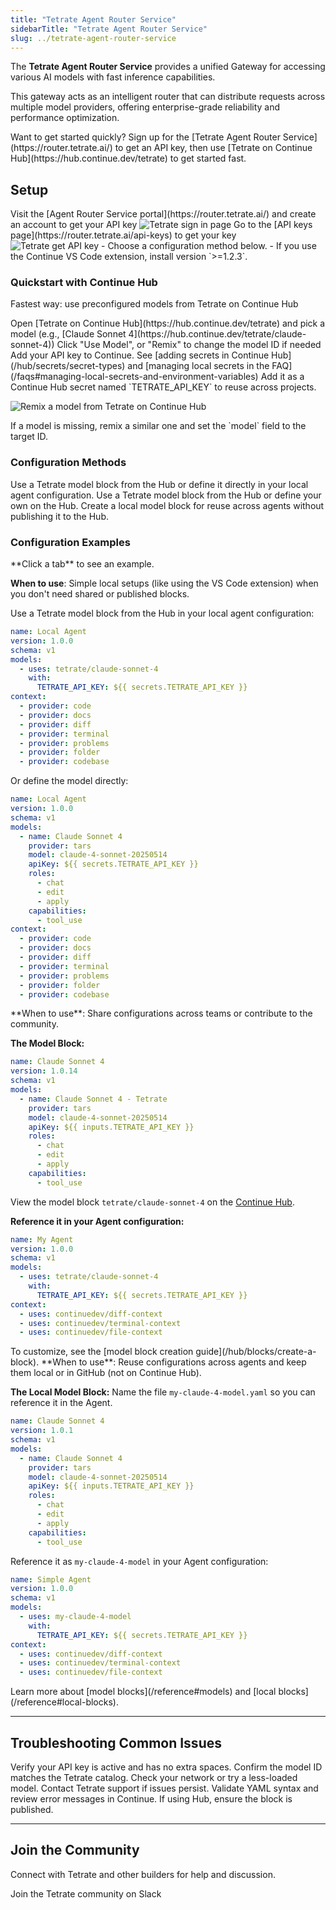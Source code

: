 ```yaml
---
title: "Tetrate Agent Router Service"
sidebarTitle: "Tetrate Agent Router Service"
slug: ../tetrate-agent-router-service
---
```

The **Tetrate Agent Router Service** provides a unified Gateway for accessing various AI models with fast inference capabilities.

This gateway acts as an intelligent router that can distribute requests across multiple model providers, offering enterprise-grade reliability and performance optimization.

<Tip>
Want to get started quickly? Sign up for the [Tetrate Agent Router Service](https://router.tetrate.ai/) to get an API key, then use [Tetrate on Continue Hub](https://hub.continue.dev/tetrate) to get started fast.
</Tip>

## Setup

<Steps>
<Step title="Sign in or sign up">
Visit the [Agent Router Service portal](https://router.tetrate.ai/) and create an account to get your API key
<img src="../assets/tetrate-sign-in.png" alt="Tetrate sign in page" style={{width: '250px', maxWidth: '100%'}} />
</Step>

<Step title="Get your API key">
Go to the [API keys page](https://router.tetrate.ai/api-keys) to get your key
<img src="../assets/tetrate-get-api-key.png" alt="Tetrate get API key" style={{width: '250px', maxWidth: '100%'}} />
</Step>

<Step title="Configure Continue">
- Choose a configuration method below.
- If you use the Continue VS Code extension, install version `>=1.2.3`.
</Step>

</Steps>


### Quickstart with Continue Hub

Fastest way: use preconfigured models from Tetrate on Continue Hub

<Steps>
<Step title="Browse models">
Open [Tetrate on Continue Hub](https://hub.continue.dev/tetrate) and pick a model (e.g., [Claude Sonnet 4](https://hub.continue.dev/tetrate/claude-sonnet-4))
</Step>

<Step title="Use or remix">
Click "Use Model", or "Remix" to change the model ID if needed
</Step>

<Step title="Add your API key">
Add your API key to Continue. See [adding secrets in Continue Hub](/hub/secrets/secret-types) and [managing local secrets in the FAQ](/faqs#managing-local-secrets-and-environment-variables)
<Tip>
Add it as a Continue Hub secret named `TETRATE_API_KEY` to reuse across projects.
</Tip>
</Step>
</Steps>

![Remix a model from Tetrate on Continue Hub](../assets/tetrate-remix.png)

<Info>
If a model is missing, remix a similar one and set the `model` field to the target ID.
</Info>

### Configuration Methods

<CardGroup cols={1}>
  <Card title="In Local Agent Configuration" icon="folder" vertical>
    Use a Tetrate model block from the Hub or define it directly in your local agent configuration.
  </Card>
  <Card title="Continue Hub" icon="cloud" vertical>
    Use a Tetrate model block from the Hub or define your own on the Hub.
  </Card>
  <Card title="Using Local Model Blocks" icon="file-lines" vertical>
    Create a local model block for reuse across agents without publishing it to the Hub.
  </Card>
</CardGroup>


### Configuration Examples
<Info>
**Click a tab** to see an example.
</Info>
<Tabs>
<Tab title="In Local Agent Configuration">

**When to use**: Simple local setups (like using the VS Code extension) when you don't need shared or published blocks.

Use a Tetrate model block from the Hub in your local agent configuration:

```yaml title="~/.continue/config.yaml"
name: Local Agent
version: 1.0.0
schema: v1
models:
  - uses: tetrate/claude-sonnet-4
    with:
      TETRATE_API_KEY: ${{ secrets.TETRATE_API_KEY }}
context:
  - provider: code
  - provider: docs
  - provider: diff
  - provider: terminal
  - provider: problems
  - provider: folder
  - provider: codebase
```

Or define the model directly:

```yaml title="~/.continue/config.yaml"
name: Local Agent
version: 1.0.0
schema: v1
models:
  - name: Claude Sonnet 4
    provider: tars
    model: claude-4-sonnet-20250514
    apiKey: ${{ secrets.TETRATE_API_KEY }}
    roles:
      - chat
      - edit
      - apply
    capabilities:
      - tool_use
context:
  - provider: code
  - provider: docs
  - provider: diff
  - provider: terminal
  - provider: problems
  - provider: folder
  - provider: codebase
```
</Tab>
<Tab title="Continue Hub">
**When to use**: Share configurations across teams or contribute to the community.

**The Model Block:**

```yaml title="tetrate/claude-sonnet-4"
name: Claude Sonnet 4
version: 1.0.14
schema: v1
models:
  - name: Claude Sonnet 4 - Tetrate
    provider: tars
    model: claude-4-sonnet-20250514
    apiKey: ${{ inputs.TETRATE_API_KEY }}
    roles:
      - chat
      - edit
      - apply
    capabilities:
      - tool_use
```
View the model block `tetrate/claude-sonnet-4` on the [Continue Hub](https://hub.continue.dev/tetrate/claude-sonnet-4).

**Reference it in your Agent configuration:**

```yaml title="my-agent"
name: My Agent
version: 1.0.0
schema: v1
models:
  - uses: tetrate/claude-sonnet-4
    with:
      TETRATE_API_KEY: ${{ secrets.TETRATE_API_KEY }}
context:
  - uses: continuedev/diff-context
  - uses: continuedev/terminal-context
  - uses: continuedev/file-context
```
<Tip>
To customize, see the [model block creation guide](/hub/blocks/create-a-block).
</Tip>

</Tab>

<Tab title="Using Local Model Blocks">
**When to use**: Reuse configurations across agents and keep them local or in GitHub (not on Continue Hub).

**The Local Model Block:**
<Info>
Name the file `my-claude-4-model.yaml` so you can reference it in the Agent.
</Info>

```yaml title="~/.continue/models/my-claude-4-model.yaml"
name: Claude Sonnet 4
version: 1.0.1
schema: v1
models:
  - name: Claude Sonnet 4
    provider: tars
    model: claude-4-sonnet-20250514
    apiKey: ${{ inputs.TETRATE_API_KEY }}
    roles:
      - chat
      - edit
      - apply
    capabilities:
      - tool_use
```
Reference it as `my-claude-4-model` in your Agent configuration:

```yaml title="~/.continue/agents/simple-agent.yaml"
name: Simple Agent
version: 1.0.0
schema: v1
models:
  - uses: my-claude-4-model
    with:
      TETRATE_API_KEY: ${{ secrets.TETRATE_API_KEY }}
context:
  - uses: continuedev/diff-context
  - uses: continuedev/terminal-context
  - uses: continuedev/file-context
```

<Tip>
Learn more about [model blocks](/reference#models) and [local blocks](/reference#local-blocks).
</Tip>

</Tab>
</Tabs>

---

## Troubleshooting Common Issues

<CardGroup cols={2}>
  <Card title="Invalid API key" icon="key" vertical>
    Verify your API key is active and has no extra spaces.
  </Card>
  <Card title="Model not found" icon="ban" href="https://router.tetrate.ai/models" vertical>
    Confirm the model ID matches the Tetrate catalog.
  </Card>
  <Card title="Slow responses" icon="code" vertical>
    Check your network or try a less-loaded model. Contact Tetrate support if issues persist.
  </Card>
  <Card title="Configuration not loading" icon="file-lines" vertical>
    Validate YAML syntax and review error messages in Continue. If using Hub, ensure the block is published.
  </Card>
</CardGroup>

---

## Join the Community
Connect with Tetrate and other builders for help and discussion.

<CardGroup cols={1}>
  <Card title="Join the Tetrate Community" icon="slack" href="https://join.slack.com/t/tetrate-agent-router/shared_invite/zt-399tv7hjm-6YMXztGywTOQrMIolvEBNg">
    Join the Tetrate community on Slack
  </Card>
</CardGroup>
